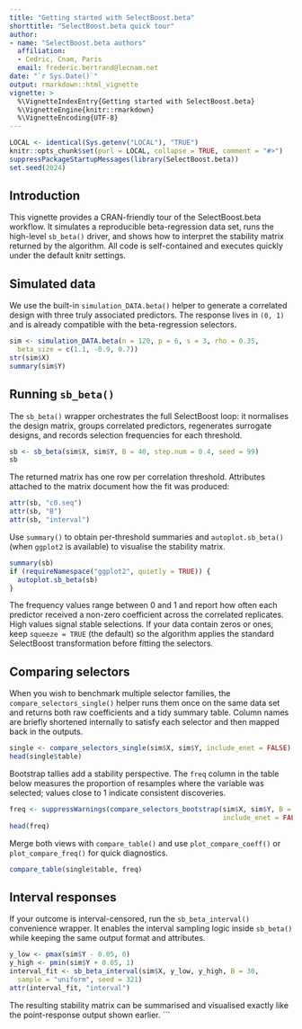 ```yaml
---
title: "Getting started with SelectBoost.beta"
shorttitle: "SelectBoost.beta quick tour"
author:
- name: "SelectBoost.beta authors"
  affiliation:
  - Cedric, Cnam, Paris
  email: frederic.bertrand@lecnam.net
date: "`r Sys.Date()`"
output: rmarkdown::html_vignette
vignette: >
  %\VignetteIndexEntry{Getting started with SelectBoost.beta}
  %\VignetteEngine{knitr::rmarkdown}
  %\VignetteEncoding{UTF-8}
---
```


```r
LOCAL <- identical(Sys.getenv("LOCAL"), "TRUE")
knitr::opts_chunk$set(purl = LOCAL, collapse = TRUE, comment = "#>")
suppressPackageStartupMessages(library(SelectBoost.beta))
set.seed(2024)
```

## Introduction

This vignette provides a CRAN-friendly tour of the SelectBoost.beta workflow. It
simulates a reproducible beta-regression data set, runs the high-level
`sb_beta()` driver, and shows how to interpret the stability matrix returned by
the algorithm. All code is self-contained and executes quickly under the default
knitr settings.

## Simulated data

We use the built-in `simulation_DATA.beta()` helper to generate a correlated
design with three truly associated predictors. The response lives in `(0, 1)` and
is already compatible with the beta-regression selectors.

```r
sim <- simulation_DATA.beta(n = 120, p = 6, s = 3, rho = 0.35,
  beta_size = c(1.1, -0.9, 0.7))
str(sim$X)
summary(sim$Y)
```

## Running `sb_beta()`

The `sb_beta()` wrapper orchestrates the full SelectBoost loop: it normalises the
design matrix, groups correlated predictors, regenerates surrogate designs, and
records selection frequencies for each threshold.

```r
sb <- sb_beta(sim$X, sim$Y, B = 40, step.num = 0.4, seed = 99)
sb
```

The returned matrix has one row per correlation threshold. Attributes attached to
the matrix document how the fit was produced:

```r
attr(sb, "c0.seq")
attr(sb, "B")
attr(sb, "interval")
```

Use `summary()` to obtain per-threshold summaries and `autoplot.sb_beta()` (when
`ggplot2` is available) to visualise the stability matrix.

```r
summary(sb)
if (requireNamespace("ggplot2", quietly = TRUE)) {
  autoplot.sb_beta(sb)
}
```

The frequency values range between 0 and 1 and report how often each predictor
received a non-zero coefficient across the correlated replicates. High values
signal stable selections. If your data contain zeros or ones, keep `squeeze =
TRUE` (the default) so the algorithm applies the standard SelectBoost
transformation before fitting the selectors.

## Comparing selectors

When you wish to benchmark multiple selector families, the
`compare_selectors_single()` helper runs them once on the same data set and
returns both raw coefficients and a tidy summary table. Column names are briefly
shortened internally to satisfy each selector and then mapped back in the
outputs.

```r
single <- compare_selectors_single(sim$X, sim$Y, include_enet = FALSE)
head(single$table)
```

Bootstrap tallies add a stability perspective. The `freq` column in the table
below measures the proportion of resamples where the variable was selected; values
close to 1 indicate consistent discoveries.

```r
freq <- suppressWarnings(compare_selectors_bootstrap(sim$X, sim$Y, B = 100, 
                                                     include_enet = FALSE, seed = 99))
head(freq)
```

Merge both views with `compare_table()` and use `plot_compare_coeff()` or
`plot_compare_freq()` for quick diagnostics.

```r
compare_table(single$table, freq)
```

## Interval responses

If your outcome is interval-censored, run the `sb_beta_interval()` convenience
wrapper. It enables the interval sampling logic inside `sb_beta()` while keeping
the same output format and attributes.

```r
y_low <- pmax(sim$Y - 0.05, 0)
y_high <- pmin(sim$Y + 0.05, 1)
interval_fit <- sb_beta_interval(sim$X, y_low, y_high, B = 30,
  sample = "uniform", seed = 321)
attr(interval_fit, "interval")
```

The resulting stability matrix can be summarised and visualised exactly like the
point-response output shown earlier.
```
